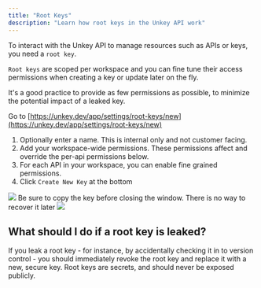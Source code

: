 ```yaml
---
title: "Root Keys"
description: "Learn how root keys in the Unkey API work"
---
```


To interact with the Unkey API to manage resources such as APIs or keys, you need a `root key`.

`Root keys` are scoped per workspace and you can fine tune their access permissions when creating a key or update later on the fly.

<Note>
  It's a good practice to provide as few permissions as possible, to minimize the potential impact of a leaked key.
</Note>



<Steps>
<Step title="Start">


Go to [https://unkey.dev/app/settings/root-keys/new](https://unkey.dev/app/settings/root-keys/new) 

</Step>

<Step title="Name and Permissions">

1. Optionally enter a name. This is internal only and not customer facing.
2. Add your workspace-wide permissions. These permissions affect and override the per-api permissions below.
3. For each API in your workspace, you can enable fine grained permissions.
4. Click `Create New Key` at the bottom

<Frame>
<img src="/images/root-keys/permissions.png"/>
</Frame>

</Step>



<Step title="Copy your key">

<Note>
Be sure to copy the key before closing the window. There is no way to recover it later
</Note>
<Frame>
<img src="/images/root-keys/copy.png"/>
</Frame>

</Step>
</Steps>

## What should I do if a root key is leaked?

If you leak a root key - for instance, by accidentally checking it in to version control - you should immediately revoke the root key and replace it with a new, secure key. Root keys are secrets, and should never be exposed publicly.
